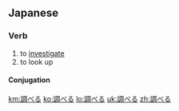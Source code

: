 ==Japanese==
{{ja-kanjitab|調}}
===Verb===
{{ja-verb|kk|type=2|tr=trans|hira=しらべる|rom=shiraberu}}
#to [[investigate]]
#to look up
====Conjugation====
{{ja-ichi|調べ|しらべ|shirabe}}

[[km:調べる]]
[[ko:調べる]]
[[lo:調べる]]
[[uk:調べる]]
[[zh:調べる]]